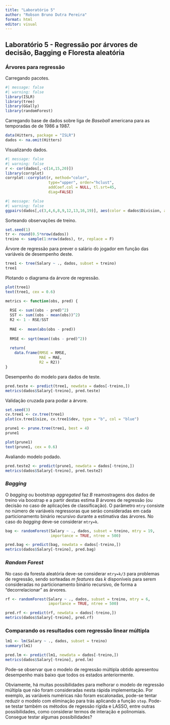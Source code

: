 ---
title: "Laboratório 5"
author: "Robson Bruno Dutra Pereira"
format: html
editor: visual
---

## Laboratório 5 - Regressão por árvores de decisão, Bagging e Floresta aleatória

### Árvores para regressão

Carregando pacotes.

```{r}
#| message: false
#| warning: false
library(ISLR)
library(tree)
library(GGally)
library(randomForest)
```

Carregando base de dados sobre liga de *Baseball* americana para as temporadas de de 1986 a 1987.

```{r}
data(Hitters, package = "ISLR")
dados <- na.omit(Hitters)
```

Visualizando dados.

```{r}
#| message: false
#| warning: false
r <- cor(dados[,-c(14,15,20)])
library(corrplot)
corrplot::corrplot(r, method="color", 
                   type="upper", order="hclust", 
                   addCoef.col = NULL, tl.srt=45, 
                   diag=FALSE)
```

```{r}
#| message: false
#| warning: false
ggpairs(dados[,c(3,4,6,8,9,12,13,16,19)], aes(color = dados$Division, alpha = .2)) + theme_bw()
```

Sorteando observações de treino.

```{r}
set.seed(1)
tr <- round(0.5*nrow(dados))
treino <- sample(1:nrow(dados), tr, replace = F)
```

Árvore de regressão para prever o salário do jogador em função das variáveis de desempenho deste.

```{r}
tree1 <- tree(Salary ~ ., dados, subset = treino)
tree1
```

Plotando o diagrama da árvore de regressão.

```{r}
plot(tree1)
text(tree1, cex = 0.6)
```
```{r}
metrics <- function(obs, pred) {
  
  RSE <- sum((obs - pred)^2)
  SST <- sum((obs - mean(obs))^2)
  R2 <- 1 - RSE/SST 
  
  MAE <-  mean(abs(obs - pred))
  
  RMSE <- sqrt(mean((obs - pred)^2))
  
  return(
    data.frame(RMSE = RMSE,
               MAE = MAE,
               R2 = R2))
}
```

Desempenho do modelo para dados de teste.

```{r}
pred.teste <- predict(tree1, newdata = dados[-treino,])
metrics(dados$Salary[-treino], pred.teste)
```

Validação cruzada para podar a árvore.

```{r}
set.seed(3)
cv.tree1 <- cv.tree(tree1)
plot(cv.tree1$size, cv.tree1$dev, type = "b", col = "blue")
```

```{r}
prune1 <- prune.tree(tree1, best = 4)
prune1
```

```{r}
plot(prune1)
text(prune1, cex = 0.6)
```

Avaliando modelo podado.

```{r}
pred.teste2 <- predict(prune1, newdata = dados[-treino,])
metrics(dados$Salary[-treino], pred.teste2)
```

### *Bagging*

O *bagging* ou bootstrap *aggregated* faz $B$ reamostragens dos dados de treino via boostrap e a partir destas estima $B$ árvores de regressão (ou decisão no caso de aplicações de classificação). O parâmetro `mtry` consiste no número de variáveis regressoras que serão consideradas em cada particionamento binário recursivo durante a estimativa das árvores. No caso do *bagging* deve-se considerar `mtry=k`.

```{r}
bag <- randomForest(Salary ~ ., dados, subset = treino, mtry = 19,
                    importance = TRUE, ntree = 500)
```

```{r}
pred.bag <- predict(bag, newdata = dados[-treino,])
metrics(dados$Salary[-treino], pred.bag)
```

### *Random Forest*

No caso da foresta aleatória deve-se considerar `mtry=k/3` para problemas de regressão, sendo sorteadas $m$ *features* das $k$ disponíveis para serem consideradas no particionamento binário recursivo, de forma a "decorrelacionar" as árvores.

```{r}
rf <- randomForest(Salary ~ ., dados, subset = treino, mtry = 6,
                   importance = TRUE, ntree = 500)
```

```{r}
pred.rf <- predict(rf, newdata = dados[-treino,])
metrics(dados$Salary[-treino], pred.rf)
```

### Comparando os resultados com regressão linear múltipla

```{r}
lm1 <- lm(Salary ~ ., dados, subset = treino)
summary(lm1)
```

```{r}
pred.lm <- predict(lm1, newdata = dados[-treino,])
metrics(dados$Salary[-treino], pred.lm)
```

Pode-se observar que o modelo de regressão múltipla obtido apresentou desempenho mais baixo que todos os estados anteriormente.

Obviamente, há muitas possibilidades para melhorar o modelo de regressão múltipla que não foram consideradas nesta rápida implementação. Por exemplo, as variáveis numéricas não foram escalonadas, pode-se tentar reduzir o modelo com eliminação para trás aplicando a função `step`. Pode-se testar também os métodos de regessão rígida e LASSO, entre outras possibilidades, como considerar termos de interação e polinomiais. Consegue testar algumas possibilidades?
